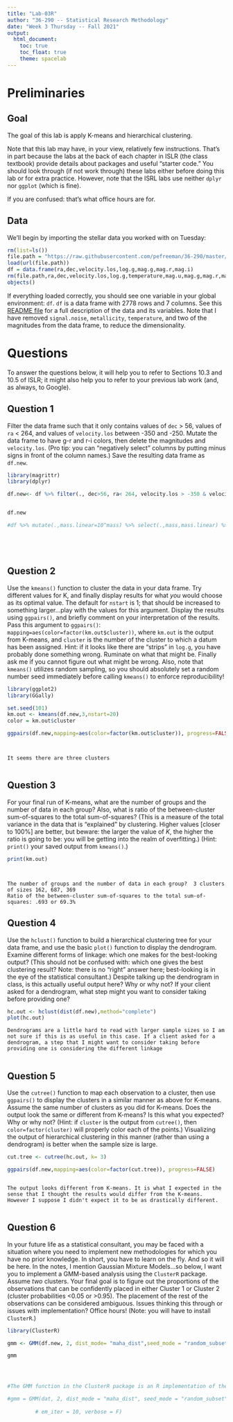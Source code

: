 ```yaml
---
title: "Lab-03R"
author: "36-290 -- Statistical Research Methodology"
date: "Week 3 Thursday -- Fall 2021"
output: 
  html_document:
    toc: true
    toc_float: true
    theme: spacelab
---
```


# Preliminaries

## Goal

The goal of this lab is apply K-means and hierarchical clustering.

Note that this lab may have, in your view, relatively few instructions. That's in part because the labs at the back of each chapter in ISLR (the class textbook) provide details about packages and useful "starter code." You should look through (if not work through) these labs either before doing this lab or for extra practice. However, note that the ISRL labs use neither `dplyr` nor `ggplot` (which is fine).

If you are confused: that's what office hours are for.

## Data

We'll begin by importing the stellar data you worked with on Tuesday:
```r
rm(list=ls())
file.path = "https://raw.githubusercontent.com/pefreeman/36-290/master/EXAMPLE_DATASETS/DRACO/draco_photometry.Rdata"
load(url(file.path))
df = data.frame(ra,dec,velocity.los,log.g,mag.g,mag.r,mag.i)
rm(file.path,ra,dec,velocity.los,log.g,temperature,mag.u,mag.g,mag.r,mag.i,mag.z,metallicity,signal.noise)
objects()
```

If everything loaded correctly, you should see one variable in your global environment: `df`. `df` is a data frame with 2778 rows and 7 columns. See this [README file](https://github.com/pefreeman/36-290/tree/master/EXAMPLE_DATASETS/DRACO) for a full description of the data and its variables. Note that I have removed `signal.noise`, `metallicity`, `temperature`, and two of the magnitudes from the data frame, to reduce the dimensionality.

# Questions

To answer the questions below, it will help you to refer to Sections 10.3 and 10.5 of ISLR; it might also help you to refer to your previous lab work (and, as always, to Google). 

## Question 1

Filter the data frame such that it only contains values of `dec` &gt; 56, values of `ra` &lt; 264, and values of `velocity.los` between -350 and -250. Mutate the data frame to have g-r and r-i colors, then delete the magnitudes and `velocity.los`. (Pro tip: you can "negatively select" columns by putting minus signs in front of the column names.) Save the resulting data frame as `df.new`.
```r

library(magrittr)
library(dplyr)

df.new<- df %>% filter(., dec>56, ra< 264, velocity.los > -350 & velocity.los < -250) %>% mutate(., "g-r"=mag.g-mag.r, "r-i"= mag.r-mag.i ) %>% select(.,-mag.g,-mag.r,-mag.i, -velocity.los)


df.new

#df %>% mutate(.,mass.linear=10^mass) %>% select(.,mass,mass.linear) %>% arrange(.,mass) %>% head(.,3)






```

## Question 2

Use the `kmeans()` function to cluster the data in your data frame. Try different values for K, and finally display results for what *you* would choose as its optimal value. The default for `nstart` is 1; that should be increased to something larger...play with the values for this argument. Display the results using `ggpairs()`, and briefly comment on your interpretation of the results. Pass this argument to `ggpairs()`: `mapping=aes(color=factor(km.out$cluster))`, where `km.out` is the output from K-means, and `cluster` is the number of the cluster to which a datum has been assigned. Hint: if it looks like there are "strips" in `log.g`, you have probably done something wrong. Ruminate on what that might be. Finally ask me if you cannot figure out what might be wrong. Also, note that `kmeans()` utilizes random sampling, so you should absolutely set a random number seed immediately before calling `kmeans()` to enforce reproducibility!
```r


library(ggplot2)
library(GGally)

set.seed(101)
km.out <- kmeans(df.new,3,nstart=20)
color = km.out$cluster

ggpairs(df.new,mapping=aes(color=factor(km.out$cluster)), progress=FALSE )



```
```

It seems there are three clusters


```

## Question 3

For your final run of K-means, what are the number of groups and the number of data in each group? Also, what is ratio of the between-cluster sum-of-squares to the total sum-of-squares? (This is a measure of the total variance in the data that is "explained" by clustering. Higher values [closer to 100%] are better, but beware: the larger the value of $K$, the higher the ratio is going to be: you will be getting into the realm of overfitting.) (Hint: `print()` your saved output from `kmeans()`.)

```r

print(km.out)




```
```
The number of groups and the number of data in each group?  3 clusters of sizes 162, 687, 369
Ratio of the between-cluster sum-of-squares to the total sum-of-squares: .693 or 69.3%

```

## Question 4

Use the `hclust()` function to build a hierarchical clustering tree for your data frame, and use the basic `plot()` function to display the dendrogram. Examine different forms of linkage: which one makes for the best-looking output? (This should not be confused with: which one gives the best clustering result? Note: there is no "right" answer here; best-looking is in the eye of the statistical consultant.) Despite talking up the dendrogram in class, is this actually useful output here? Why or why not? If your client asked for a dendrogram, what step might you want to consider taking before providing one?


```r

hc.out <- hclust(dist(df.new),method="complete")
plot(hc.out)


```



```
Dendrograms are a little hard to read with larger sample sizes so I am not sure if this is as useful in this case. If a client asked for a dendrogram, a step that I might want to consider taking before providing one is considering the different linkage


```

## Question 5

Use the `cutree()` function to map each observation to a cluster, then use `ggpairs()` to display the clusters in a similar manner as above for K-means. Assume the same number of clusters as you did for K-means. Does the output look the same or different from K-means? Is this what you expected? Why or why not? (Hint: if `cluster` is the output from `cutree()`, then `color=factor(cluster)` will properly color each of the points.) Visualizing the output of hierarchical clustering in this manner (rather than using a dendrogram) is better when the sample size is large.
```r


cut.tree <- cutree(hc.out, k= 3)

ggpairs(df.new,mapping=aes(color=factor(cut.tree)), progress=FALSE)



```
```
The output looks different from K-means. It is what I expected in the sense that I thought the results would differ from the K-means. However I suppose I didn't expect it to be as drastically different.


```

## Question 6

In your future life as a statistical consultant, you may be faced with a situation where you need to implement new methodologies for which you have no prior knowledge. In short, you have to learn on the fly. And so it will be here. In the notes, I mention Gaussian Mixture Models...so below, I want you to implement a GMM-based analysis using the `ClusterR` package. Assume *two* clusters. Your final goal is to figure out the proportions of the observations that can be confidently placed in either Cluster 1 or Cluster 2 (cluster probabilities &lt;0.05 or &gt;0.95). The placement of the rest of the observations can be considered ambiguous. Issues thinking this through or issues with implementation? Office hours! (Note: you will have to install `ClusterR`.)
```r

library(ClusterR)

gmm <- GMM(df.new, 2, dist_mode= "maha_dist",seed_mode = "random_subset", km_iter=10, em_iter=10)

gmm




#The GMM function in the ClusterR package is an R implementation of the Armadillo library class for modeling data as a Gaussian Mixture Model (GMM), under the assumption of diagonal covariance matrices. A number of function parameters can be tuned, among others the gaussian_comps, the dist_mode (eucl_dist, maha_dist), the seed_mode (static_subset, random_subset, static_spread, random_spread), the km_iter and the em_iter (more information about the parameters can be found in the package documentation). I’ll illustrate the GMM function using the synthetic data dietary_survey_IBS,

#gmm = GMM(dat, 2, dist_mode = "maha_dist", seed_mode = "random_subset", km_iter = 10,
          
         # em_iter = 10, verbose = F)          

```




